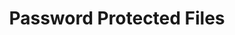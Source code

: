 ---
title: "Password Protected Files"
description: "Securely share Editor files outside of the Organization for cross-functional collaboration and user research."
---
